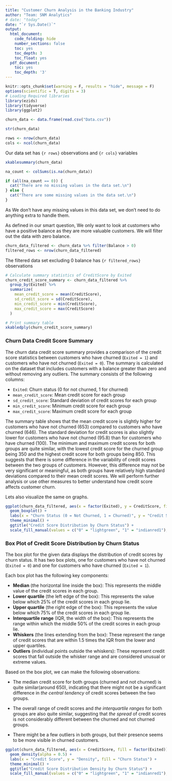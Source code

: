 ```yaml
---
title: "Customer Churn Analysis in the Banking Industry"
author: "Team: SNM Analytics"
# date: "today"
date: "`r Sys.Date()`"
output:
  html_document:
    code_folding: hide
    number_sections: false
    toc: yes
    toc_depth: 3
    toc_float: yes
  pdf_document:
    toc: yes
    toc_depth: '3'
---
```


```r
knitr::opts_chunk$set(warning = F, results = "hide", message = F)
options(scientific = T, digits = 3)
# Loading Required libraries
library(ezids)
library(tidyverse)
library(ggplot2)
```

```r
churn_data <- data.frame(read.csv("Data.csv"))
```

```r
str(churn_data)
```

```r
rows <- nrow(churn_data)
cols <- ncol(churn_data)
```

Our data set has `{r rows}` observations and `{r cols}` variables


```r
xkablesummary(churn_data)
```

```r
na_count <- colSums(is.na(churn_data))

if (all(na_count == 0)) {
  cat("There are no missing values in the data set.\n")
} else {
  cat("There are some missing values in the data set.\n")
}
```
As We don’t have any missing values in this data set, we don’t need to do anything extra to handle them. 

As defined in our smart question, We only want to look at customers who have a positive balance as they are more valuable customers. We will filter out the data with zero balance.

```r
churn_data_filtered <- churn_data %>% filter(Balance > 0)
filtered_rows <- nrow(churn_data_filtered)
```
The filtered data set excluding 0 balance has `{r filtered_rows}` observations



```r
# Calculate summary statistics of CreditScore by Exited
churn_credit_score_summary <- churn_data_filtered %>%
  group_by(Exited) %>%
  summarize(
    mean_credit_score = mean(CreditScore),
    sd_credit_score = sd(CreditScore),
    min_credit_score = min(CreditScore),
    max_credit_score = max(CreditScore)
  )

# Print summary table
xkabledply(churn_credit_score_summary)
```

### Churn Data Credit Score Summary

The churn data credit score summary provides a comparison of the credit score statistics between customers who have churned (`Exited = 1`) and customers who have not churned (`Exited = 0`). The summary is calculated on the dataset that includes customers with a balance greater than zero and without removing any outliers. The summary consists of the following columns:

- `Exited`: Churn status (0 for not churned, 1 for churned)
- `mean_credit_score`: Mean credit score for each group
- `sd_credit_score`: Standard deviation of credit scores for each group
- `min_credit_score`: Minimum credit score for each group
- `max_credit_score`: Maximum credit score for each group

The summary table shows that the mean credit score is slightly higher for customers who have not churned (653) compared to customers who have churned (646). The standard deviation for credit scores is also slightly lower for customers who have not churned (95.8) than for customers who have churned (100). The minimum and maximum credit scores for both groups are quite similar, with the lowest credit score for the churned group being 350 and the highest credit score for both groups being 850. This suggests that there is some difference in the variability of credit scores between the two groups of customers. However, this difference may not be very significant or meaningful, as both groups have relatively high standard deviations compared to their mean credit scores. We will perform further analysis or use other measures to better understand how credit score affects customer churn.

Lets also visualize the same on graphs. 


```r
ggplot(churn_data_filtered, aes(x = factor(Exited), y = CreditScore, fill = factor(Exited))) +
  geom_boxplot() +
  labs(x = "Churn Status (0 = Not Churned, 1 = Churned)", y = "Credit Score", fill = "Churn Status") +
  theme_minimal() +
  ggtitle("Credit Score Distribution by Churn Status") +
  scale_fill_manual(values = c("0" = "lightgreen", "1" = "indianred1"), labels = c("0" = "Not Churned (0)", "1" = "Churned (1)"))
```

### Box Plot of Credit Score Distribution by Churn Status

The box plot for the given data displays the distribution of credit scores by churn status. It has two box plots, one for customers who have not churned (`Exited = 0`) and one for customers who have churned (`Exited = 1`).

Each box plot has the following key components:

- **Median** (the horizontal line inside the box): This represents the middle value of the credit scores in each group.
- **Lower quartile** (the left edge of the box): This represents the value below which 25% of the credit scores in each group lie.
- **Upper quartile** (the right edge of the box): This represents the value below which 75% of the credit scores in each group lie.
- **Interquartile range** (IQR, the width of the box): This represents the range within which the middle 50% of the credit scores in each group lie.
- **Whiskers** (the lines extending from the box): These represent the range of credit scores that are within 1.5 times the IQR from the lower and upper quartiles.
- **Outliers** (individual points outside the whiskers): These represent credit scores that fall outside the whisker range and are considered unusual or extreme values.

Based on the box plot, we can make the following observations:

- The median credit score for both groups (churned and not churned) is quite similar(around 650), indicating that there might not be a significant difference in *the central tendency* of credit scores between
the two groups.

- The overall range of credit scores and *the interquartile ranges* for both groups are also quite similar, suggesting that *the spread* of credit scores is not considerably different between the churned and not churned groups.

- There might be a few outliers in both groups, but their presence seems to be more visible in churned customers.



```r
ggplot(churn_data_filtered, aes(x = CreditScore, fill = factor(Exited))) +
  geom_density(alpha = 0.5) +
  labs(x = "Credit Score", y = "Density", fill = "Churn Status") +
  theme_minimal() +
  ggtitle("Credit Score Distribution Density by Churn Status") +
  scale_fill_manual(values = c("0" = "lightgreen", "1" = "indianred1"), labels = c("0" = "(0 = Not Churned)", "1" = "(1 = Churned)"))
```